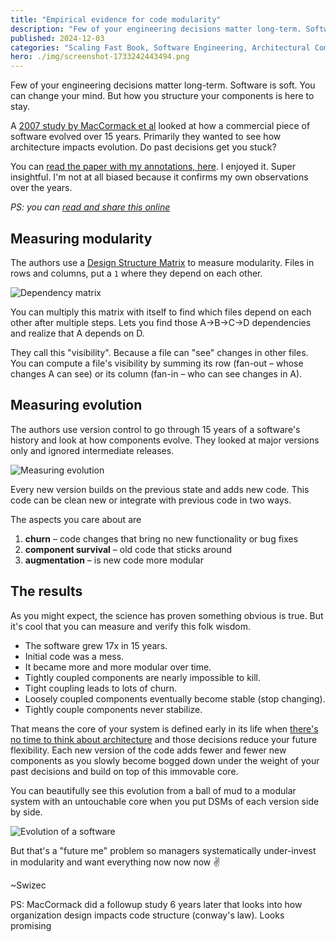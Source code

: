 ```yaml
---
title: "Empirical evidence for code modularity"
description: "Few of your engineering decisions matter long-term. Software is soft. You can change your mind. But how you structure your components is here to stay."
published: 2024-12-03
categories: "Scaling Fast Book, Software Engineering, Architectural Complexity"
hero: ./img/screenshot-1733242443494.png
---
```


Few of your engineering decisions matter long-term. Software is soft. You can change your mind. But how you structure your components is here to stay.

A [2007 study by MacCormack et al](https://papers.ssrn.com/sol3/papers.cfm?abstract_id=1071720) looked at how a commercial piece of software evolved over 15 years. Primarily they wanted to see how architecture impacts evolution. Do past decisions get you stuck?

You can [read the paper with my annotations, here](https://swizec.com/pdfs/impact-of-modularity.pdf). I enjoyed it. Super insightful. I'm not at all biased because it confirms my own observations over the years.

_PS: you can [read and share this online](https://swizec.com/blog/empirical-evidence-for-code-modularity/)_

## Measuring modularity

The authors use a [Design Structure Matrix](https://en.wikipedia.org/wiki/Design_structure_matrix) to measure modularity. Files in rows and columns, put a `1` where they depend on each other.

![Dependency matrix](https://i.imgur.com/3oKyQJP.jpeg)

You can multiply this matrix with itself to find which files depend on each other after multiple steps. Lets you find those A->B->C->D dependencies and realize that A depends on D.

They call this "visibility". Because a file can "see" changes in other files. You can compute a file's visibility by summing its row (fan-out – whose changes A can see) or its column (fan-in – who can see changes in A).

## Measuring evolution

The authors use version control to go through 15 years of a software's history and look at how components evolve. They looked at major versions only and ignored intermediate releases.

![Measuring evolution](https://i.imgur.com/PEC2A1P.jpeg)

Every new version builds on the previous state and adds new code. This code can be clean new or integrate with previous code in two ways.

The aspects you care about are

1. **churn** – code changes that bring no new functionality or bug fixes
2. **component survival** – old code that sticks around
3. **augmentation** – is new code more modular

## The results

As you might expect, the science has proven something obvious is true. But it's cool that you can measure and verify this folk wisdom.

- The software grew 17x in 15 years.
- Initial code was a mess.
- It became more and more modular over time.
- Tightly coupled components are nearly impossible to kill.
- Tight coupling leads to lots of churn.
- Loosely coupled components eventually become stable (stop changing).
- Tightly couple components never stabilize.

That means the core of your system is defined early in its life when [there's no time to think about architecture](https://swizec.com/blog/big-ball-of-mud-the-worlds-most-popular-software-architecture/) and those decisions reduce your future flexibility. Each new version of the code adds fewer and fewer new components as you slowly become bogged down under the weight of your past decisions and build on top of this immovable core.

You can beautifully see this evolution from a ball of mud to a modular system with an untouchable core when you put DSMs of each version side by side.

![Evolution of a software](https://i.imgur.com/iHjPEzX.jpeg)

But that's a "future me" problem so managers systematically under-invest in modularity and want everything now now now ✌️

~Swizec

PS: MacCormack did a followup study 6 years later that looks into how organization design impacts code structure (conway's law). Looks promising
